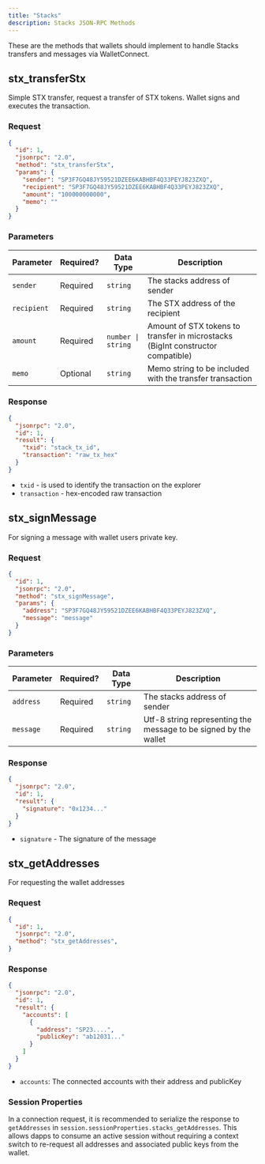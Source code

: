 ```yaml
---
title: "Stacks"
description: Stacks JSON-RPC Methods
---
```



These are the methods that wallets should implement to handle Stacks transfers and messages via WalletConnect.

## stx_transferStx

Simple STX transfer, request a transfer of STX tokens. Wallet signs and executes the transaction.

### Request

```json
{
  "id": 1,
  "jsonrpc": "2.0",
  "method": "stx_transferStx",
  "params": {
    "sender": "SP3F7GQ48JY59521DZEE6KABHBF4Q33PEYJ823ZXQ",
    "recipient": "SP3F7GQ48JY59521DZEE6KABHBF4Q33PEYJ823ZXQ",
    "amount": "100000000000",
    "memo": ""
  }
}
```

### Parameters

| Parameter | Required? | Data Type | Description |
|-----------|------|-----------|-------------|
| `sender` | Required | `string` | The stacks address of sender |
| `recipient` | Required | `string` | The STX address of the recipient |
| `amount` | Required | `number \| string` | Amount of STX tokens to transfer in microstacks (BigInt constructor compatible) |
| `memo` | Optional | `string` | Memo string to be included with the transfer transaction |

### Response

```json
{
  "jsonrpc": "2.0",
  "id": 1,
  "result": {
    "txid": "stack_tx_id",
    "transaction": "raw_tx_hex"
  }
}
```

- `txid` - is used to identify the transaction on the explorer
- `transaction` - hex-encoded raw transaction

## stx_signMessage

For signing a message with wallet users private key.

### Request

```json
{
  "id": 1,
  "jsonrpc": "2.0",
  "method": "stx_signMessage",
  "params": {
    "address": "SP3F7GQ48JY59521DZEE6KABHBF4Q33PEYJ823ZXQ",
    "message": "message"
  }
}
```

### Parameters

| Parameter | Required? | Data Type | Description |
|-----------|------|-----------|-------------|
| `address` | Required | `string` | The stacks address of sender |
| `message` | Required | `string` | Utf-8 string representing the message to be signed by the wallet |

### Response

```json
{
  "jsonrpc": "2.0",
  "id": 1,
  "result": {
    "signature": "0x1234..."
  }
}
```

- `signature` - The signature of the message




## stx_getAddresses

For requesting the wallet addresses

### Request

```json
{
  "id": 1,
  "jsonrpc": "2.0",
  "method": "stx_getAddresses",
}
```

### Response
```json
{
  "jsonrpc": "2.0",
  "id": 1,
  "result": {
    "accounts": [
      { 
        "address": "SP23....",
        "publicKey": "ab12031..."
      }
    ]
  }
}
```

- `accounts`: The connected accounts with their address and publicKey


### Session Properties
In a connection request, it is recommended to serialize the response to `getAddresses` in `session.sessionProperties.stacks_getAddresses`. This allows dapps to consume an active session without requiring a context switch to re-request all addresses and associated public keys from the wallet.
